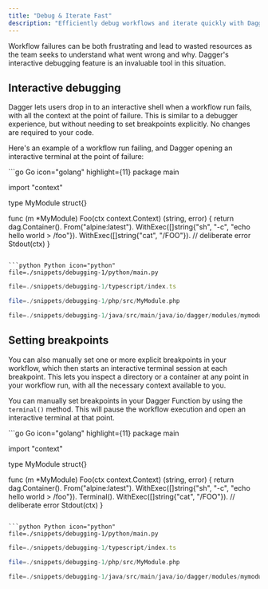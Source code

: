 ```yaml
---
title: "Debug & Iterate Fast"
description: "Efficiently debug workflows and iterate quickly with Dagger's development tools and techniques"
---
```



Workflow failures can be both frustrating and lead to wasted resources as the team seeks to understand what went wrong and why. Dagger's interactive debugging feature is an invaluable tool in this situation.

## Interactive debugging

Dagger lets users drop in to an interactive shell when a workflow run fails, with all the context at the point of failure. This is similar to a debugger experience, but without needing to set breakpoints explicitly. No changes are required to your code.

Here's an example of a workflow run failing, and Dagger opening an interactive terminal at the point of failure:

<CodeGroup>
```go Go icon="golang" highlight={11}
package main

import "context"

type MyModule struct{}

func (m *MyModule) Foo(ctx context.Context) (string, error) {
	return dag.Container().
		From("alpine:latest").
		WithExec([]string{"sh", "-c", "echo hello world > /foo"}).
		WithExec([]string{"cat", "/FOO"}). // deliberate error
		Stdout(ctx)
}
```

```python Python icon="python" 
file=./snippets/debugging-1/python/main.py
```

```typescript TypeScript icon="typescript" 
file=./snippets/debugging-1/typescript/index.ts
```

```php PHP icon="php" 
file=./snippets/debugging-1/php/src/MyModule.php
```

```java Java icon="java" 
file=./snippets/debugging-1/java/src/main/java/io/dagger/modules/mymodule/MyModule.java
```
</CodeGroup>

<ShellTabs
  systemShellCommand="dagger --interactive -c 'foo'"
  daggerCliCommand="dagger call --interactive foo"
/>

## Setting breakpoints

You can also manually set one or more explicit breakpoints in your workflow, which then starts an interactive terminal session at each breakpoint. This lets you inspect a directory or a container at any point in your workflow run, with all the necessary context available to you.

You can manually set breakpoints in your Dagger Function by using the `terminal()` method. This will pause the workflow execution and open an interactive terminal at that point.

<CodeGroup>
```go Go icon="golang" highlight={11}
package main

import "context"

type MyModule struct{}

func (m *MyModule) Foo(ctx context.Context) (string, error) {
	return dag.Container().
		From("alpine:latest").
		WithExec([]string{"sh", "-c", "echo hello world > /foo"}).
        Terminal().
		WithExec([]string{"cat", "/FOO"}). // deliberate error
		Stdout(ctx)
}
```

```python Python icon="python" 
file=./snippets/debugging-1/python/main.py
```

```typescript TypeScript icon="typescript" 
file=./snippets/debugging-1/typescript/index.ts
```

```php PHP icon="php" 
file=./snippets/debugging-1/php/src/MyModule.php
```

```java Java icon="java" 
file=./snippets/debugging-1/java/src/main/java/io/dagger/modules/mymodule/MyModule.java
```
</CodeGroup>
